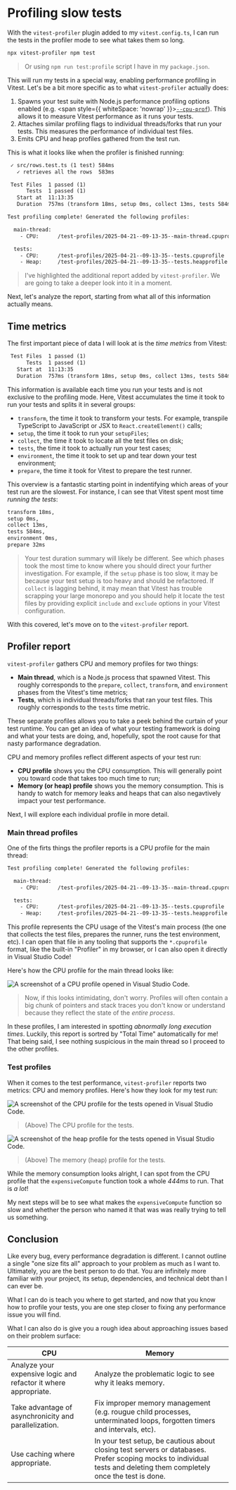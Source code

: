 # Profiling slow tests

With the `vitest-profiler` plugin added to my `vitest.config.ts`, I can run the tests in the profiler mode to see what takes them so long.

```sh nonumber
npx vitest-profiler npm test
```

> Or using `npm run test:profile` script I have in my `package.json`.

This will run my tests in a special way, enabling performance profiling in Vitest. Let's be a bit more specific as to what `vitest-profiler` actually does:

1. Spawns your test suite with Node.js performance profiling options enabled (e.g. <span style={{ whiteSpace: 'nowrap' }}>[`--cpu-prof`](https://nodejs.org/api/cli.html#--cpu-prof))</span>. This allows it to measure Vitest performance as it runs your tests.
1. Attaches similar profiling flags to individual threads/forks that run your tests. This measures the performance of individual test files.
1. Emits CPU and heap profiles gathered from the test run.

This is what it looks like when the profiler is finished running:

```txt nonumber highlight=9-16
 ✓ src/rows.test.ts (1 test) 584ms
   ✓ retrieves all the rows  583ms

 Test Files  1 passed (1)
      Tests  1 passed (1)
   Start at  11:13:35
   Duration  757ms (transform 18ms, setup 0ms, collect 13ms, tests 584ms, environment 0ms, prepare 32ms)

Test profiling complete! Generated the following profiles:

  main-thread:
    - CPU:      /test-profiles/2025-04-21--09-13-35--main-thread.cpuprofile

  tests:
    - CPU:      /test-profiles/2025-04-21--09-13-35--tests.cpuprofile
    - Heap:     /test-profiles/2025-04-21--09-13-35--tests.heapprofile
```

> I've highlighted the additional report added by `vitest-profiler`. We are going to take a deeper look into it in a moment.

Next, let's analyze the report, starting from what all of this information actually means.

## Time metrics

The first important piece of data I will look at is the _time metrics_ from Vitest:

```txt nonumber highlight=4
 Test Files  1 passed (1)
      Tests  1 passed (1)
   Start at  11:13:35
   Duration  757ms (transform 18ms, setup 0ms, collect 13ms, tests 584ms, environment 0ms, prepare 32ms)
```

This information is available each time you run your tests and is not exclusive to the profiling mode. Here, Vitest accumulates the time it took to run your tests and splits it in several groups:

- `transform`, the time it took to transform your tests. For example, transpile TypeScript to JavaScript or JSX to `React.createElement()` calls;
- `setup`, the time it took to run your `setupFiles`;
- `collect`, the time it took to locate all the test files on disk;
- `tests`, the time it took to actually run your test cases;
- `environment`, the time it took to set up and tear down your test environment;
- `prepare`, the time it took for Vitest to prepare the test runner.

This overview is a fantastic starting point in indentifying which areas of your test run are the slowest. For instance, I can see that Vitest spent most time _running the tests_:

```txt nonumber highlight=4
transform 18ms,
setup 0ms,
collect 13ms,
tests 584ms,
environment 0ms,
prepare 32ms
```

> Your test duration summary will likely be different. See which phases took the most time to know where you should direct your further investigation. For example, if the `setup` phase is too slow, it may be because your test setup is too heavy and should be refactored. If `collect` is lagging behind, it may mean that Vitest has trouble scrapping your large monorepo and you should help it locate the test files by providing explicit `include` and `exclude` options in your Vitest configuration.

With this covered, let's move on to the `vitest-profiler` report.

## Profiler report

`vitest-profiler` gathers CPU and memory profiles for two things:

- **Main thread**, which is a Node.js process that spawned Vitest. This roughly corresponds to the `prepare`, `collect`, `transform`, and `environment` phases from the Vitest's time metrics;
- **Tests**, which is individual threads/forks that ran your test files. This roughly corresponds to the `tests` time metric.

These separate profiles allows you to take a peek behind the curtain of your test runtime. You can get an idea of what your testing framework is doing and what your tests are doing, and, hopefully, spot the root cause for that nasty parformance degradation.

CPU and memory profiles reflect different aspects of your test run:

- **CPU profile** shows you the CPU consumption. This will generally point you toward code that takes too much time to run;
- **Memory (or heap) profile** shows you the memory consumption. This is handy to watch for memory leaks and heaps that can also negavtively impact your test performance.

Next, I will explore each individual profile in more detail.

### Main thread profiles

One of the firts things the profiler reports is a CPU profile for the main thread:

```txt nonumber highlight=4
Test profiling complete! Generated the following profiles:

  main-thread:
    - CPU:      /test-profiles/2025-04-21--09-13-35--main-thread.cpuprofile

  tests:
    - CPU:      /test-profiles/2025-04-21--09-13-35--tests.cpuprofile
    - Heap:     /test-profiles/2025-04-21--09-13-35--tests.heapprofile
```

This profile represents the CPU usage of the Vitest's main process (the one that collects the test files, prepares the runner, runs the test environment, etc). I can open that file in any tooling that supports the `*.cpuprofile` format, like the built-in "Profiler" in my browser, or I can also open it directly in Visual Studio Code!

Here's how the CPU profile for the main thread looks like:

![A screenshot of a CPU profile opened in Visual Studio Code.](/assets/05-01-cpuprofile-main.png)

> Now, if this looks intimidating, don't worry. Profiles will often contain a big chunk of pointers and stack traces you don't know or understand because they reflect the state of the _entire process_.

In these profiles, I am interested in spotting _abnormally long execution times_. Luckily, this report is sortred by "Total Time" automatically for me! That being said, I see nothing suspicious in the main thread so I proceed to the other profiles.

### Test profiles

When it comes to the test performance, `vitest-profiler` reports two metrics: CPU and memory profiles. Here's how they look for my test run:

![A screenshot of the CPU profile for the tests opened in Visual Studio Code.](/assets/05-01-cpuprofile-tests.png)

> (Above) The CPU profile for the tests.

![A screenshot of the heap profile for the tests opened in Visual Studio Code.](/assets/05-01-heapprofile-tests.png)

> (Above) The memory (heap) profile for the tests.

While the memory consumption looks alright, I can spot from the CPU profile that the `expensiveCompute` function took a whole _444ms_ to run. That is _a lot_!

My next steps will be to see what makes the `expensiveCompute` function so slow and whether the person who named it that was was really trying to tell us something.

## Conclusion

Like every bug, every performance degradation is different. I cannot outline a single "one size fits all" approach to your problem as much as I want to. Ultimately, _you_ are the best person to do that. You are infinitely more familiar with your project, its setup, dependencies, and technical debt than I can ever be.

What I can do is teach you where to get started, and now that you know how to profile your tests, you are one step closer to fixing any performance issue you will find.

What I can also do is give you a rough idea about approaching issues based on their problem surface:

| CPU                                                             | Memory                                                                                                                                                                |
| --------------------------------------------------------------- | --------------------------------------------------------------------------------------------------------------------------------------------------------------------- |
| Analyze your expensive logic and refactor it where appropriate. | Analyze the problematic logic to see why it leaks memory.                                                                                                             |
| Take advantage of asynchronicity and parallelization.           | Fix improper memory management (e.g. rougue child processes, unterminated loops, forgotten timers and intervals, etc).                                                |
| Use caching where appropriate.                                  | In your test setup, be cautious about closing test servers or databases. Prefer scoping mocks to individual tests and deleting them completely once the test is done. |
